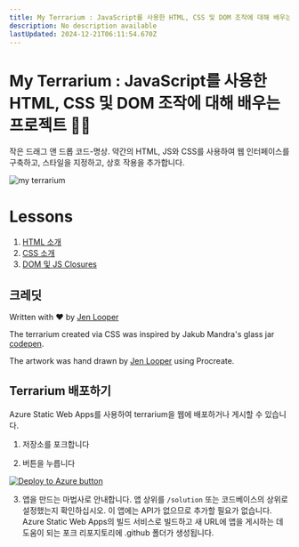 ```yaml
---
title: My Terrarium : JavaScript를 사용한 HTML, CSS 및 DOM 조작에 대해 배우는 프로젝트 🌵🌱
description: No description available
lastUpdated: 2024-12-21T06:11:54.670Z
---
```


# My Terrarium : JavaScript를 사용한 HTML, CSS 및 DOM 조작에 대해 배우는 프로젝트 🌵🌱

작은 드래그 앤 드롭 코드-명상. 약간의 HTML, JS와 CSS를 사용하여 웹 인터페이스를 구축하고, 스타일을 지정하고, 상호 작용을 추가합니다.

![my terrarium](../images/screenshot_gray.png)

# Lessons

1. [HTML 소개](.././1-intro-to-html/translations/README.ko.md)
2. [CSS 소개](.././2-intro-to-css/translations/README.ko.md)
3. [DOM 및 JS Closures](.././3-intro-to-DOM-and-closures/translations/README.ko.md)

## 크레딧

Written with ♥️  by [Jen Looper](https://www.twitter.com/jenlooper)

The terrarium created via CSS was inspired by Jakub Mandra's glass jar [codepen](https://codepen.io/Rotarepmi/pen/rjpNZY).

The artwork was hand drawn by [Jen Looper](http://jenlooper.com) using Procreate.

## Terrarium 배포하기

Azure Static Web Apps를 사용하여 terrarium을 웹에 배포하거나 게시할 수 있습니다.

1. 저장소를 포크합니다

2. 버튼을 누릅니다

[![Deploy to Azure button](https://aka.ms/deploytoazurebutton)](https://portal.azure.com/?feature.customportal=false&WT.mc_id=academic-77807-sagibbon#create/Microsoft.StaticApp)

3. 앱을 만드는 마법사로 안내합니다. 앱 상위를 `/solution` 또는 코드베이스의 상위로 설정했는지 확인하십시오. 이 앱에는 API가 없으므로 추가할 필요가 없습니다. Azure Static Web Apps의 빌드 서비스로 빌드하고 새 URL에 앱을 게시하는 데 도움이 되는 포크 리포지토리에 .github 폴더가 생성됩니다.

